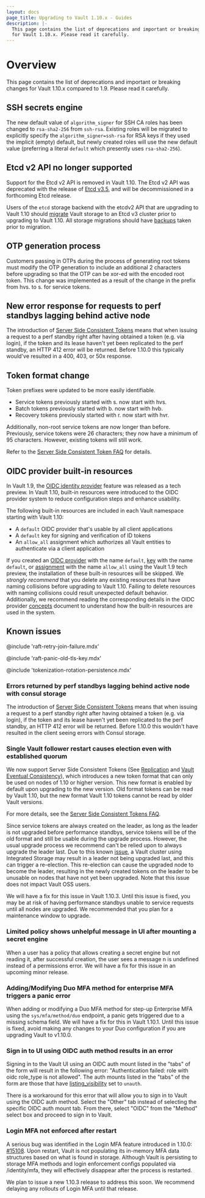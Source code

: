 ```yaml
---
layout: docs
page_title: Upgrading to Vault 1.10.x - Guides
description: |-
  This page contains the list of deprecations and important or breaking changes
  for Vault 1.10.x. Please read it carefully.
---
```


# Overview

This page contains the list of deprecations and important or breaking changes
for Vault 1.10.x compared to 1.9. Please read it carefully.

## SSH secrets engine

The new default value of `algorithm_signer` for SSH CA roles has been changed
to `rsa-sha2-256` from `ssh-rsa`. Existing roles will be migrated to
explicitly specify the `algorithm_signer=ssh-rsa` for RSA keys if they used
the implicit (empty) default, but newly created roles will use the new default
value (preferring a literal `default` which presently uses `rsa-sha2-256`).

## Etcd v2 API no longer supported

Support for the Etcd v2 API is removed in Vault 1.10. The Etcd v2 API
was deprecated with the release of [Etcd v3.5](https://etcd.io/blog/2021/announcing-etcd-3.5/),
and will be decommissioned in a forthcoming Etcd release.

Users of the `etcd` storage backend with the etcdv2 API that are
upgrading to Vault 1.10 should [migrate](/docs/commands/operator/migrate)
Vault storage to an Etcd v3 cluster prior to upgrading to Vault 1.10.
All storage migrations should have
[backups](/docs/concepts/storage#backing-up-vault-s-persisted-data)
taken prior to migration.

## OTP generation process

Customers passing in OTPs during the process of generating root tokens must modify
the OTP generation to include an additional 2 characters before upgrading so that the
OTP can be xor-ed with the encoded root token. This change was implemented as a result
of the change in the prefix from hvs. to s. for service tokens.

## New error response for requests to perf standbys lagging behind active node

The introduction of [Server Side Consistent Tokens](/docs/faq/ssct) means that
when issuing a request to a perf standby right after having obtained a token (e.g.
via login), if the token and its lease haven't yet been replicated to the perf
standby, an HTTP 412 error will be returned.  Before 1.10.0 this typically would've
resulted in a 400, 403, or 50x response.

## Token format change

Token prefixes were updated to be more easily identifiable.

- Service tokens previously started with s. now start with hvs.
- Batch tokens previously started with b. now start with hvb.
- Recovery tokens previously started with r. now start with hvr.

Additionally, non-root service tokens are now longer than before. Previously, service tokens
were 26 characters; they now have a minimum of 95 characters. However, existing tokens will
still work.

Refer to the [Server Side Consistent Token FAQ](/docs/faq/ssct) for details.

## OIDC provider built-in resources

In Vault 1.9, the [OIDC identity provider](/docs/secrets/identity/oidc-provider) feature
was released as a tech preview. In Vault 1.10, built-in resources were introduced to the
OIDC provider system to reduce configuration steps and enhance usability.

The following built-in resources are included in each Vault namespace starting with Vault
1.10:

 - A `default` OIDC provider that's usable by all client applications
 - A `default` key for signing and verification of ID tokens
 - An `allow_all` assignment which authorizes all Vault entities to authenticate via a
   client application

If you created an [OIDC provider](/api-docs/secret/identity/oidc-provider#create-or-update-a-provider)
with the name `default`, [key](/api-docs/secret/identity/tokens#create-a-named-key) with the
name `default`, or [assignment](/api-docs/secret/identity/oidc-provider#create-or-update-an-assignment)
with the name `allow_all` using the Vault 1.9 tech preview, the installation of these built-in
resources will be skipped. We _strongly recommend_ that you delete any existing resources
that have naming collisions before upgrading to Vault 1.10. Failing to delete resources with
naming collisions could result unexpected default behavior. Additionally, we recommend reading
the corresponding details in the OIDC provider [concepts](/docs/concepts/oidc-provider) document
to understand how the built-in resources are used in the system.

## Known issues

@include 'raft-retry-join-failure.mdx'

@include 'raft-panic-old-tls-key.mdx'

@include 'tokenization-rotation-persistence.mdx'

### Errors returned by perf standbys lagging behind active node with consul storage

The introduction of [Server Side Consistent Tokens](/docs/faq/ssct) means that
when issuing a request to a perf standby right after having obtained a token (e.g.
via login), if the token and its lease haven't yet been replicated to the perf
standby, an HTTP 412 error will be returned.  Before 1.10.0 this wouldn't have
resulted in the client seeing errors with Consul storage.

### Single Vault follower restart causes election even with established quorum

We now support Server Side Consistent Tokens (See [Replication](/docs/configuration/replication) and [Vault Eventual Consistency](/docs/enterprise/consistency)), which introduces a new token format that can only be used on nodes of 1.10 or higher version. This new format is enabled by default upon upgrading to the new version. Old format tokens can be read by Vault 1.10, but the new format Vault 1.10 tokens cannot be read by older Vault versions.

For more details, see the [Server Side Consistent Tokens FAQ](/docs/faq/ssct).

Since service tokens are always created on the leader, as long as the leader is not upgraded before performance standbys, service tokens will be of the old format and still be usable during the upgrade process. However, the usual upgrade process we recommend can't be relied upon to always upgrade the leader last. Due to this known [issue](https://github.com/hashicorp/vault/issues/14153), a Vault cluster using Integrated Storage may result in a leader not being upgraded last, and this can trigger a re-election. This re-election can cause the upgraded node to become the leader, resulting in the newly created tokens on the leader to be unusable on nodes that have not yet been upgraded. Note that this issue does not impact Vault OSS users.

We will have a fix for this issue in Vault 1.10.3. Until this issue is fixed, you may be at risk of having performance standbys unable to service requests until all nodes are upgraded. We recommended that you plan for a maintenance window to upgrade.

### Limited policy shows unhelpful message in UI after mounting a secret engine

When a user has a policy that allows creating a secret engine but not reading it, after successful creation, the user sees a message n is undefined instead of a permissions error. We will have a fix for this issue in an upcoming minor release.

### Adding/Modifying Duo MFA method for enterprise MFA triggers a panic error

When adding or modifying a Duo MFA method for step-up Enterprise MFA using the `sys/mfa/method/duo` endpoint, a panic gets triggered due to a missing schema field. We will have a fix for this in Vault 1.10.1. Until this issue is fixed, avoid making any changes to your Duo configuration if you are upgrading Vault to v1.10.0.

### Sign in to UI using OIDC auth method results in an error

Signing in to the Vault UI using an OIDC auth mount listed in the "tabs" of the form will result
in the following error: "Authentication failed: role with oidc role_type is not allowed".
The auth mounts listed in the "tabs" of the form are those that have [listing_visibility](/api-docs/system/auth#listing_visibility-1)
set to `unauth`.

There is a workaround for this error that will allow you to sign in to Vault using the OIDC
auth method. Select the "Other" tab instead of selecting the specific OIDC auth mount tab.
From there, select "OIDC" from the "Method" select box and proceed to sign in to Vault.

### Login MFA not enforced after restart

A serious bug was identified in the Login MFA feature introduced in 1.10.0:
[#15108](https://github.com/hashicorp/vault/issues/15108).
Upon restart, Vault is not populating its in-memory MFA data structures based
on what is found in storage. Although Vault is persisting to storage MFA methods
and login enforcement configs populated via /identity/mfa, they will effectively
disappear after the process is restarted.

We plan to issue a new 1.10.3 release to address this soon. We recommend delaying
any rollouts of Login MFA until that release.

